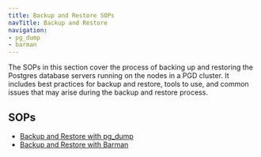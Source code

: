 ```yaml
---
title: Backup and Restore SOPs
navTitle: Backup and Restore
navigation:
- pg_dump
- barman
---
```

The SOPs in this section cover the process of backing up and restoring the Postgres database servers running on the nodes in a PGD cluster. It includes best practices for backup and restore, tools to use, and common issues that may arise during the backup and restore process.

## SOPs

- [Backup and Restore with pg_dump](/pgd/latest/expanded-how-to/sops/backup-restore/pg_dump)
- [Backup and Restore with Barman](/pgd/latest/expanded-how-to/sops/backup-restore/barman)

